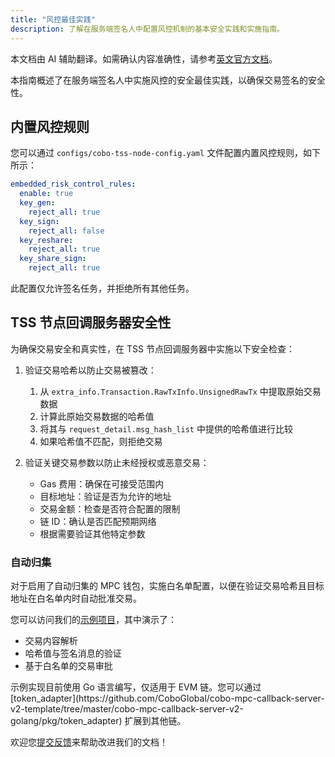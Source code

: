 ```yaml
---
title: "风控最佳实践"
description: 了解在服务端签名人中配置风控机制的基本安全实践和实施指南。
---
```

<Note>本文档由 AI 辅助翻译。如需确认内容准确性，请参考[英文官方文档](https://www.cobo.com/developers/v2/guides/overview/introduction)。</Note>

本指南概述了在服务端签名人中实施风控的安全最佳实践，以确保交易签名的安全性。

## 内置风控规则

您可以通过 `configs/cobo-tss-node-config.yaml` 文件配置内置风控规则，如下所示：

```yaml
embedded_risk_control_rules:
  enable: true
  key_gen:
    reject_all: true
  key_sign:
    reject_all: false
  key_reshare:
    reject_all: true
  key_share_sign:
    reject_all: true
```

此配置仅允许签名任务，并拒绝所有其他任务。

## TSS 节点回调服务器安全性

为确保交易安全和真实性，在 TSS 节点回调服务器中实施以下安全检查：

1. 验证交易哈希以防止交易被篡改：
   1. 从 `extra_info.Transaction.RawTxInfo.UnsignedRawTx` 中提取原始交易数据
   2. 计算此原始交易数据的哈希值
   3. 将其与 `request_detail.msg_hash_list` 中提供的哈希值进行比较
   4. 如果哈希值不匹配，则拒绝交易

2. 验证关键交易参数以防止未经授权或恶意交易：
   - Gas 费用：确保在可接受范围内
   - 目标地址：验证是否为允许的地址
   - 交易金额：检查是否符合配置的限制
   - 链 ID：确认是否匹配预期网络
   - 根据需要验证其他特定参数

<a name="auto-sweeping-implementation"></a>

### 自动归集

对于启用了自动归集的 MPC 钱包，实施白名单配置，以便在验证交易哈希且目标地址在白名单内时自动批准交易。

您可以访问我们的[示例项目](https://github.com/CoboGlobal/cobo-mpc-callback-server-v2-template/blob/master/cobo-mpc-callback-server-v2-golang/internal/verifier/sign.go)，其中演示了：
   - 交易内容解析
   - 哈希值与签名消息的验证
   - 基于白名单的交易审批

<Note>
示例实现目前使用 Go 语言编写，仅适用于 EVM 链。您可以通过 [token_adapter](https://github.com/CoboGlobal/cobo-mpc-callback-server-v2-template/tree/master/cobo-mpc-callback-server-v2-golang/pkg/token_adapter) 扩展到其他链。
</Note>

<Tip>欢迎您[提交反馈](https://forms.zohopublic.com/cobo/form/DocumentFeedbackForm/formperma/QvLOhxJv1_JMsJ-1dleZ8Itb_7rzN-LtgvsDdxosoVI)来帮助改进我们的文档！</Tip>
